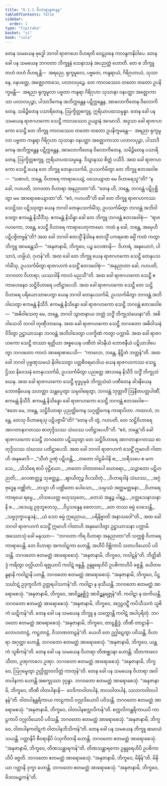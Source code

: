 ```yaml
---
title: "6.1.1 ဝိဟာရာနုဇာနန"
tableOfContents: false
sidebar:
  order: 1
type: "tipitaka"
basket: "vi"
book: "cula"
---
```



<DynamicBreadcrumb />

<Division number="294" book="cula" e="ch" v="4" p="290">

<Paragraph number="1259" book="cula">
တေန သမယေန ဗုဒ္ဓေါ ဘဂဝါ ရာဇဂဟေ ဝိဟရတိ ဝေဠုဝနေ ကလန္ဒကနိဝါပေ. တေန ခေါ ပန သမယေန ဘဂဝတာ ဘိက္ခူနံ သေနာသနံ အပညတ္တံ ဟောတိ. တေ စ ဘိက္ခူ တဟံ တဟံ ဝိဟရန္တိ—  အရညေ, ရုက္ခမူလေ, ပဗ္ဗတေ, ကန္ဒရာယံ, ဂိရိဂုဟာယံ, သုသာနေ, ဝနပတ္ထေ, အဇ္ဈောကာသေ, ပလာလပုဉ္ဇေ. တေ ကာလဿေဝ တတော တတော ဥပနိက္ခမန္တိ—  အရညာ ရုက္ခမူလာ ပဗ္ဗတာ ကန္ဒရာ ဂိရိဂုဟာ သုသာနာ ဝနပတ္ထာ အဇ္ဈောကာသာ ပလာလပုဉ္ဇာ, ပါသာဒိကေန အဘိက္ကန္တေန ပဋိက္ကန္တေန, အာလောကိတေန ဝိလောကိတေန, သမိဉ္ဇိတေန ပသာရိတေန, ဩက္ခိတ္တစက္ခူ, ဣရိယာပထသမ္ပန္နာ. တေန ခေါ ပန သမယေန ရာဇဂဟကော သေဋ္ဌီ ကာလဿေဝ ဥယျာနံ အဂမာသိ. အဒ္ဒသာ ခေါ ရာဇဂဟကော သေဋ္ဌီ တေ ဘိက္ခူ ကာလဿေဝ တတော တတော ဥပနိက္ခမန္တေ—  အရညာ ရုက္ခမူလာ ပဗ္ဗတာ ကန္ဒရာ ဂိရိဂုဟာ သုသာနာ ဝနပတ္ထာ အဇ္ဈောကာသာ ပလာလပုဉ္ဇာ, ပါသာဒိကေန အဘိက္ကန္တေန ပဋိက္ကန္တေန, အာလောကိတေန ဝိလောကိတေန, သမိဉ္ဇိတေန ပသာရိတေန, ဩက္ခိတ္တစက္ခူ, ဣရိယာပထသမ္ပန္နေ. ဒိသွာနဿ စိတ္တံ ပသီဒိ. အထ ခေါ ရာဇဂဟကော သေဋ္ဌီ ယေန တေ ဘိက္ခူ တေနုပသင်္ကမိ, ဥပသင်္ကမိတွာ တေ ဘိက္ခူ ဧတဒဝေါစ—  “သစာဟံ, ဘန္တေ, ဝိဟာရေ ကာရာပေယျံ, ဝသေယျာထ မေ ဝိဟာရေသူ”တိ? “န ခေါ, ဂဟပတိ, ဘဂဝတာ ဝိဟာရာ အနုညာတာ”တိ. “တေန ဟိ, ဘန္တေ, ဘဂဝန္တံ ပဋိပုစ္ဆိတွာ မမ အာရောစေယျာထာ”တိ. “ဧဝံ, ဂဟပတီ”တိ ခေါ တေ ဘိက္ခူ ရာဇဂဟကဿ သေဋ္ဌိဿ ပဋိဿုတွာ ယေန ဘဂဝါ တေနုပသင်္ကမိံသု, ဥပသင်္ကမိတွာ ဘဂဝန္တံ အဘိဝါဒေတွာ ဧကမန္တံ နိသီဒိံသု. ဧကမန္တံ နိသိန္နာ ခေါ တေ ဘိက္ခူ ဘဂဝန္တံ ဧတဒဝေါစုံ—  “ရာဇဂဟကော, ဘန္တေ, သေဋ္ဌီ ဝိဟာရေ ကာရာပေတုကာမော. ကထံ နု ခေါ, ဘန္တေ, အမှေဟိ ပဋိပဇ္ဇိတဗ္ဗန်”တိ? အထ ခေါ ဘဂဝါ ဧတသ္မိံ နိဒါနေ ဧတသ္မိံ ပကရဏေ ဓမ္မိံ ကထံ ကတွာ ဘိက္ခူ အာမန္တေသိ—  “အနုဇာနာမိ, ဘိက္ခဝေ, ပဉ္စ လေဏာနိ—  ဝိဟာရံ, အဍ္ဎယောဂံ, ပါသာဒံ, ဟမ္မိယံ, ဂုဟန်”တိ.
</Paragraph>

<Paragraph number="1260" book="cula">
အထ ခေါ တေ ဘိက္ခူ ယေန ရာဇဂဟကော သေဋ္ဌီ တေနုပသင်္ကမိံသု, ဥပသင်္ကမိတွာ ရာဇဂဟကံ သေဋ္ဌိံ ဧတဒဝေါစုံ—  “အနုညာတာ ခေါ, ဂဟပတိ, ဘဂဝတာ ဝိဟာရာ; ယဿဒါနိ ကာလံ မညသီ”တိ. အထ ခေါ ရာဇဂဟကော သေဋ္ဌီ ဧကာဟေနေဝ သဋ္ဌိဝိဟာရေ ပတိဋ္ဌာပေသိ. အထ ခေါ ရာဇဂဟကော သေဋ္ဌီ တေ သဋ္ဌိဝိဟာရေ ပရိယောသာပေတွာ ယေန ဘဂဝါ တေနုပသင်္ကမိ, ဥပသင်္ကမိတွာ ဘဂဝန္တံ အဘိဝါဒေတွာ ဧကမန္တံ နိသီဒိ. ဧကမန္တံ နိသိန္နော ခေါ ရာဇဂဟကော သေဋ္ဌီ ဘဂဝန္တံ ဧတဒဝေါစ—  “အဓိဝါသေတု မေ, ဘန္တေ, ဘဂဝါ သွာတနာယ ဘတ္တံ သဒ္ဓိံ ဘိက္ခုသံဃေနာ”တိ. အဓိဝါသေသိ ဘဂဝါ တုဏှီဘာဝေန. အထ ခေါ ရာဇဂဟကော သေဋ္ဌီ ဘဂဝတော အဓိဝါသနံ ဝိဒိတွာ ဥဋ္ဌာယာသနာ ဘဂဝန္တံ အဘိဝါဒေတွာ ပဒက္ခိဏံ ကတွာ ပက္ကာမိ.
</Paragraph>

<Paragraph number="1261" book="cula">
အထ ခေါ ရာဇဂဟကော သေဋ္ဌီ တဿာ ရတ္တိယာ အစ္စယေန ပဏီတံ ခါဒနီယံ ဘောဇနီယံ ပဋိယာဒါပေတွာ ဘဂဝတော ကာလံ အာရောစာပေသိ—  “ကာလော, ဘန္တေ, နိဋ္ဌိတံ ဘတ္တန်”တိ. အထ ခေါ ဘဂဝါ ပုဗ္ဗဏှသမယံ နိဝါသေတွာ ပတ္တစီဝရမာဒါယ ယေန ရာဇဂဟကဿ သေဋ္ဌိဿ နိဝေသနံ တေနုပသင်္ကမိ, ဥပသင်္ကမိတွာ ပညတ္တေ အာသနေ နိသီဒိ သဒ္ဓိံ ဘိက္ခုသံဃေန. အထ ခေါ ရာဇဂဟကော သေဋ္ဌီ ဗုဒ္ဓပ္ပမုခံ ဘိက္ခုသံဃံ ပဏီတေန ခါဒနီယေန ဘောဇနီယေန သဟတ္ထာ သန္တပ္ပေတွာ သမ္ပဝါရေတွာ, ဘဂဝန္တံ ဘုတ္တာဝိံ ဩနီတပတ္တပါဏိံ, ဧကမန္တံ နိသီဒိ. ဧကမန္တံ နိသိန္နော ခေါ ရာဇဂဟကော သေဋ္ဌီ ဘဂဝန္တံ ဧတဒဝေါစ—  “ဧတေ မေ, ဘန္တေ, သဋ္ဌိဝိဟာရာ ပုညတ္ထိကေန သဂ္ဂတ္ထိကေန ကာရာပိတာ. ကထာဟံ, ဘန္တေ, တေသု ဝိဟာရေသု ပဋိပဇ္ဇာမီ”တိ? “တေန ဟိ တွံ, ဂဟပတိ, တေ သဋ္ဌိဝိဟာရေ အာဂတာနာဂတဿ စာတုဒ္ဒိသဿ သံဃဿ ပတိဋ္ဌာပေဟီ”တိ. “ဧဝံ, ဘန္တေ”တိ ခေါ ရာဇဂဟကော သေဋ္ဌီ ဘဂဝတော ပဋိဿုတွာ တေ သဋ္ဌိဝိဟာရေ အာဂတာနာဂတဿ စာတုဒ္ဒိသဿ သံဃဿ ပတိဋ္ဌာပေသိ.
</Paragraph>

</Division>
<Division number="295" book="cula" e="ch" v="4" p="291">

<Paragraph number="1262" book="cula">
အထ ခေါ ဘဂဝါ ရာဇဂဟကံ သေဋ္ဌိံ ဣမာဟိ ဂါထာဟိ အနုမောဒိ—
</Paragraph>

<Paragraph number="1263" type="verses" book="cula">
_“သီတံ ဥဏှံ ပဋိဟန္တိ,_  
_တတော ဝါဠမိဂါနိ စ;_  
_သရီသပေ စ မကသေ,_  
_သိသိရေ စာပိ ဝုဋ္ဌိယော._  

</Paragraph>

<Paragraph number="1264" type="verses" book="cula">
_တတော ဝါတာတပေါ ဃောရော,_  
_သဉ္ဇာတော ပဋိဟညတိ;_  
_လေဏတ္ထဉ္စ သုခတ္ထဉ္စ,_  
_ဈာယိတုဉ္စ ဝိပဿိတုံ._  

</Paragraph>

<Paragraph number="1265" type="verses" book="cula">
_ဝိဟာရဒါနံ သံဃဿ,_  
_အဂ္ဂံ ဗုဒ္ဓေန ဝဏ္ဏိတံ;_  
_တသ္မာ ဟိ ပဏ္ဍိတော ပေါသော,_  
_သမ္ပဿံ အတ္ထမတ္တနော._  

</Paragraph>

<Paragraph number="1266" type="verses" book="cula">
_ဝိဟာရေ ကာရယေ ရမ္မေ,_  
_ဝါသယေတ္ထ ဗဟုဿုတေ;_  
_တေသံ အန္နဉ္စ ပါနဉ္စ,_  
_ဝတ္ထသေနာသနာနိ စ._  

</Paragraph>

<Paragraph number="1267" type="verses" book="cula">
_ဒဒေယျ ဥဇုဘူတေသု,_  
_ဝိပ္ပသန္နေန စေတသာ;_  
_တေ တဿ ဓမ္မံ ဒေသေန္တိ,_  
_သဗ္ဗဒုက္ခာပနူဒနံ;_  
_ယံ သော ဓမ္မံ ဣဓညာယ,_  
_ပရိနိဗ္ဗာတိ အနာသဝေါ”တိ._  

</Paragraph>

<Paragraph number="1268" book="cula">
အထ ခေါ ဘဂဝါ ရာဇဂဟကံ သေဋ္ဌိံ ဣမာဟိ ဂါထာဟိ အနုမောဒိတွာ ဥဋ္ဌာယာသနာ ပက္ကာမိ.
</Paragraph>

</Division>
<Division number="296" book="cula" e="ch" v="4" p="292">

<Paragraph number="1269" book="cula">
အဿောသုံ ခေါ မနုဿာ—  “ဘဂဝတာ ကိရ ဝိဟာရာ အနုညာတာ”တိ သက္ကစ္စံ ဝိဟာရေ ကာရာပေန္တိ. တေ ဝိဟာရာ အကဝါဋကာ ဟောန္တိ; အဟီပိ ဝိစ္ဆိကာပိ သတပဒိယောပိ ပဝိသန္တိ. ဘဂဝတော ဧတမတ္ထံ အာရောစေသုံ. “အနုဇာနာမိ, ဘိက္ခဝေ, ကဝါဋန်”တိ. ဘိတ္တိဆိဒ္ဒံ ကရိတွာ ဝလ္လိယာပိ ရဇ္ဇုယာပိ ကဝါဋံ ဗန္ဓန္တိ. ဥန္ဒူရေဟိပိ ဥပစိကာဟိပိ ခဇ္ဇန္တိ. ခယိတဗန္ဓနာနိ ကဝါဋာနိ ပတန္တိ. ဘဂဝတော ဧတမတ္ထံ အာရောစေသုံ. “အနုဇာနာမိ, ဘိက္ခဝေ, ပိဋ္ဌသင်္ဃာဋံ ဥဒုက္ခလိကံ ဥတ္တရပါသကန်”တိ. ကဝါဋာ န ဖုသီယန္တိ. ဘဂဝတော ဧတမတ္ထံ အာရောစေသုံ. “အနုဇာနာမိ, ဘိက္ခဝေ, အာဝိဉ္ဆနစ္ဆိဒ္ဒံ အာဝိဉ္ဆနရဇ္ဇုန်”တိ. ကဝါဋာ န ထကိယန္တိ. ဘဂဝတော ဧတမတ္ထံ အာရောစေသုံ. “အနုဇာနာမိ, ဘိက္ခဝေ, အဂ္ဂဠဝဋ္ဋိံ ကပိသီသကံ သူစိကံ ဃဋိကန်”တိ.
</Paragraph>

<Paragraph number="1270" book="cula">
တေန ခေါ ပန သမယေန ဘိက္ခူ န သက္ကောန္တိ ကဝါဋံ အပါပုရိတုံ. ဘဂဝတော ဧတမတ္ထံ အာရောစေသုံ. “အနုဇာနာမိ, ဘိက္ခဝေ, တာဠစ္ဆိဒ္ဒံ. တီဏိ တာဠာနိ—  လောဟတာဠံ, ကဋ္ဌတာဠံ, ဝိသာဏတာဠန်”တိ. ယေဟိ တေ ဥဂ္ဃါဋေတွာ ပဝိသန္တိ, ဝိဟာရာ အဂုတ္တာ ဟောန္တိ. ဘဂဝတော ဧတမတ္ထံ အာရောစေသုံ. “အနုဇာနာမိ, ဘိက္ခဝေ, ယန္တကံ သူစိကန်”တိ.
</Paragraph>

<Paragraph number="1271" book="cula">
တေန ခေါ ပန သမယေန ဝိဟာရာ တိဏစ္ဆဒနာ ဟောန္တိ; သီတကာလေ သီတာ, ဥဏှကာလေ ဥဏှာ. ဘဂဝတော ဧတမတ္ထံ အာရောစေသုံ. “အနုဇာနာမိ, ဘိက္ခဝေ, ဩဂုမ္ဖေတွာ ဥလ္လိတ္တာဝလိတ္တံ ကာတုန်”တိ.
</Paragraph>

<Paragraph number="1272" book="cula">
တေန ခေါ ပန သမယေန ဝိဟာရာ အဝါတပါနကာ ဟောန္တိ အစက္ခုဿာ ဒုဂ္ဂန္ဓာ. ဘဂဝတော ဧတမတ္ထံ အာရောစေသုံ. “အနုဇာနာမိ, ဘိက္ခဝေ, တီဏိ ဝါတပါနာနိ—  ဝေဒိကာဝါတပါနံ, ဇာလဝါတပါနံ, သလာကဝါတပါနန်”တိ. ဝါတပါနန္တရိကာယ ကာဠကာပိ ဝဂ္ဂုလိယောပိ ပဝိသန္တိ. ဘဂဝတော ဧတမတ္ထံ အာရောစေသုံ. “အနုဇာနာမိ, ဘိက္ခဝေ, ဝါတပါနစက္ကလိကန်”တိ. စက္ကလိကန္တရိကာယပိ ကာဠကာပိ ဝဂ္ဂုလိယောပိ ပဝိသန္တိ. ဘဂဝတော ဧတမတ္ထံ အာရောစေသုံ. “အနုဇာနာမိ, ဘိက္ခဝေ, ဝါတပါနကဝါဋကံ ဝါတပါနဘိသိကန်”တိ.
</Paragraph>

<Paragraph number="1273" book="cula">
တေန ခေါ ပန သမယေန ဘိက္ခူ ဆမာယံ သယန္တိ. ဂတ္တာနိပိ စီဝရာနိပိ ပံသုကိတာနိ ဟောန္တိ. ဘဂဝတော ဧတမတ္ထံ အာရောစေသုံ. “အနုဇာနာမိ, ဘိက္ခဝေ, တိဏသန္ထာရကန်”တိ. တိဏသန္ထာရကော ဥန္ဒူရေဟိပိ ဥပစိကာဟိပိ ခဇ္ဇတိ. ဘဂဝတော ဧတမတ္ထံ အာရောစေသုံ. “အနုဇာနာမိ, ဘိက္ခဝေ, မိဍ္ဎိန်”တိ. မိဍ္ဎိယာ ဂတ္တာနိ ဒုက္ခာ ဟောန္တိ. ဘဂဝတော ဧတမတ္ထံ အာရောစေသုံ. “အနုဇာနာမိ, ဘိက္ခဝေ, ဗိဒလမဉ္စကန်”တိ.
</Paragraph>
</Division>